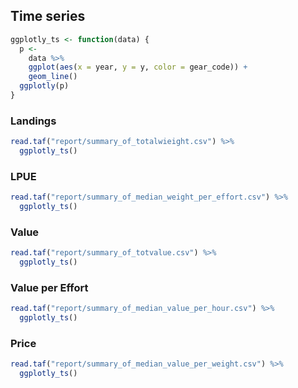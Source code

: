 ## Time series

```r
ggplotly_ts <- function(data) {
  p <-
    data %>%
    ggplot(aes(x = year, y = y, color = gear_code)) +
    geom_line()
  ggplotly(p)
}
```

### Landings

```r
read.taf("report/summary_of_totalwieight.csv") %>%
  ggplotly_ts()
```

### LPUE

```r
read.taf("report/summary_of_median_weight_per_effort.csv") %>%
  ggplotly_ts()
```

### Value

```r
read.taf("report/summary_of_totvalue.csv") %>%
  ggplotly_ts()
```

### Value per Effort

```r
read.taf("report/summary_of_median_value_per_hour.csv") %>%
  ggplotly_ts()
```

### Price

```r
read.taf("report/summary_of_median_value_per_weight.csv") %>%
  ggplotly_ts()
```
